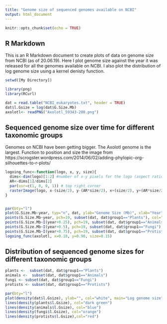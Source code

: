 ```yaml
---
title: "Genome size of sequenced genomes available on NCBI"
output: html_document
---
```


```r
knitr::opts_chunk$set(echo = TRUE)
```

## R Markdown

This is an R Markdown document to create plots of data on genome size from NCBI (as of 20.06.19). Here I plot genome size against the year it was released for all the genomes available on NCBI. I also plot the distribution of log genome size using a kernel denisty function.


```r
setwd([My Directory])

library(png)
library(RCurl)

dat = read.table("NCBI_eukaryotes.txt", header = TRUE)
dat$l.Gsize = log(dat$G.Size.Mb)
axolotl<- readPNG("Axolotl_59343-200.png")
```

## Sequenced genome size over time for different taxonomic groups

Genomes on NCBI have been getting bigger. The Axolotl genome is the largest. 
Function to position and size the image from  https://scrogster.wordpress.com/2014/06/02/adding-phylopic-org-silhouettes-to-r-plots/ 

```r
logoing_func<-function(logo, x, y, size){
  dims<-dim(logo)[1:2] #number of x-y pixels for the logo (aspect ratio)
  AR<-dims[1]/dims[2]
  par(usr=c(1, 0, 0, 1)) # top right corner
  rasterImage(logo, x-(size/2), y-(AR*size/2), x+(size/2), y+(AR*size/2), interpolate=TRUE)
}


par(bty="l")
plot(G.Size.Mb~year, typ="n", dat, ylab="Genome Size (Mb)", xlab="Year", ylim=c(0,37000))
points(G.Size.Mb~year, pch=19, subset(dat, dat$group1=="Plants"), col="dark green")
points(G.Size.Mb~I(year+0.25), pch=19, subset(dat, dat$group1=="Animals"), col="blue")
points(G.Size.Mb~I(year+0.5), pch=19, subset(dat, dat$group1=="Fungi"), col="orange")
points(G.Size.Mb~I(year+0.75), pch=19, subset(dat, dat$group1=="Protists"), col="red")
logoing_func(axolotl, x=0.10, y=0.90, size=0.15)

```

## Distribution of sequenced genome sizes for different taxonomic groups

```r
plants <-  subset(dat, dat$group1=="Plants")
animals <-  subset(dat, dat$group1=="Animals")
fungi <- subset(dat, dat$group1=="Fungi")
protists <- subset(dat, dat$group1=="Protists")

par(bty="l")
plot(density(dat$l.Gsize), ylab="", col="white", main="Log genome size", ylim=c(0,1))
lines(density(plants$l.Gsize), col="dark green")
lines(density(animals$l.Gsize), col="blue")
lines(density(fungi$l.Gsize), col="orange")
lines(density(protists$l.Gsize),col="red")


```

